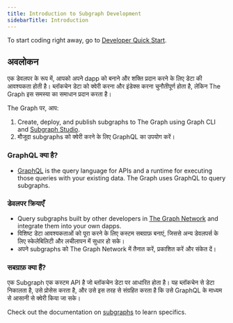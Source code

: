 ```yaml
---
title: Introduction to Subgraph Development
sidebarTitle: Introduction
---
```


To start coding right away, go to [Developer Quick Start](/subgraphs/quick-start/).

## अवलोकन

एक डेवलपर के रूप में, आपको अपने dapp को बनाने और शक्ति प्रदान करने के लिए डेटा की आवश्यकता होती है। ब्लॉकचेन डेटा को क्वेरी करना और इंडेक्स करना चुनौतीपूर्ण होता है, लेकिन The Graph इस समस्या का समाधान प्रदान करता है।

The Graph पर, आप:

1. Create, deploy, and publish subgraphs to The Graph using Graph CLI and [Subgraph Studio](https://thegraph.com/studio/).
2. मौजूदा subgraphs को क्वेरी करने के लिए GraphQL का उपयोग करें।

### GraphQL क्या है?

- [GraphQL](https://graphql.org/learn/) is the query language for APIs and a runtime for executing those queries with your existing data. The Graph uses GraphQL to query subgraphs.

### डेवलपर क्रियाएँ

- Query subgraphs built by other developers in [The Graph Network](https://thegraph.com/explorer) and integrate them into your own dapps.
- विशिष्ट डेटा आवश्यकताओं को पूरा करने के लिए कस्टम सबग्राफ़ बनाएं, जिससे अन्य डेवलपर्स के लिए स्केलेबिलिटी और लचीलापन में सुधार हो सके।
- अपने subgraphs को The Graph Network में तैनात करें, प्रकाशित करें और संकेत दें।

### सबग्राफ़ क्या हैं?

एक Subgraph एक कस्टम API है जो ब्लॉकचेन डेटा पर आधारित होता है। यह ब्लॉकचेन से डेटा निकालता है, उसे प्रोसेस करता है, और उसे इस तरह से संग्रहित करता है कि उसे GraphQL के माध्यम से आसानी से क्वेरी किया जा सके।

Check out the documentation on [subgraphs](/subgraphs/developing/subgraphs/) to learn specifics.
